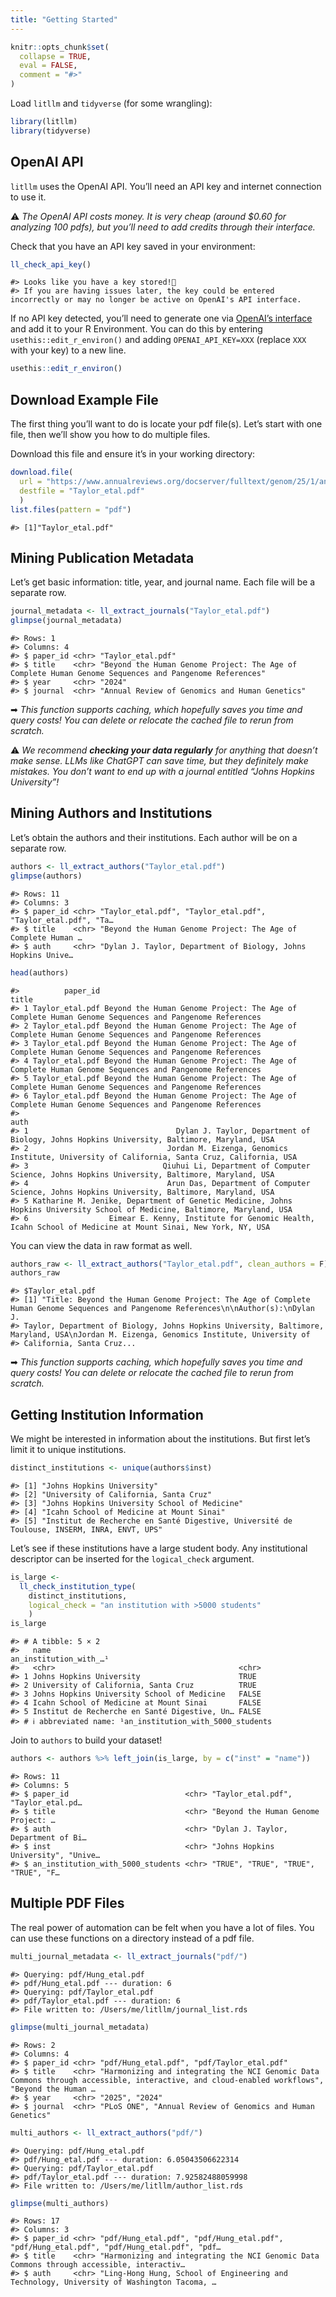 ```yaml
---
title: "Getting Started"
---
```


```r
knitr::opts_chunk$set(
  collapse = TRUE,
  eval = FALSE,
  comment = "#>"
)
```

Load `litllm` and `tidyverse` (for some wrangling):

```r
library(litllm)
library(tidyverse)
```

## OpenAI API

`litllm` uses the OpenAI API. You'll need an API key and internet connection to use it. 

⚠️ _The OpenAI API costs money. It is very cheap (around $0.60 for analyzing 100 pdfs), but you'll need to add credits through their interface._

Check that you have an API key saved in your environment:

```r
ll_check_api_key()
```

```
#> Looks like you have a key stored!🎉
#> If you are having issues later, the key could be entered incorrectly or may no longer be active on OpenAI's API interface.
```

If no API key detected, you'll need to generate one via [OpenAI's interface](https://openai.com/api) and add it to your R Environment. You can do this by entering `usethis::edit_r_environ()` and adding `OPENAI_API_KEY=XXX` (replace `XXX` with your key) to a new line.

```r
usethis::edit_r_environ()
```

## Download Example File

The first thing you'll want to do is locate your pdf file(s). Let's start with one file, then we'll show you how to do multiple files.

Download this file and ensure it's in your working directory:

```r
download.file(
  url = "https://www.annualreviews.org/docserver/fulltext/genom/25/1/annurev-genom-021623-081639.pdf?expires=1731900753&id=id&accname=guest&checksum=AC39C6258EF7E19E7426CB44F2B37958",
  destfile = "Taylor_etal.pdf"
  )
list.files(pattern = "pdf")
```

```
#> [1]"Taylor_etal.pdf"
```

## Mining Publication Metadata

Let's get basic information: title, year, and journal name. Each file will be a separate row.

```r
journal_metadata <- ll_extract_journals("Taylor_etal.pdf")
glimpse(journal_metadata)
```

```
#> Rows: 1
#> Columns: 4
#> $ paper_id <chr> "Taylor_etal.pdf"
#> $ title    <chr> "Beyond the Human Genome Project: The Age of Complete Human Genome Sequences and Pangenome References"
#> $ year     <chr> "2024"
#> $ journal  <chr> "Annual Review of Genomics and Human Genetics"
```

➡ _This function supports caching, which hopefully saves you time and query costs! You can delete or relocate the cached file to rerun from scratch._

⚠️ _We recommend **checking your data regularly** for anything that doesn't make sense. LLMs like ChatGPT can save time, but they definitely make mistakes. You don't want to end up with a journal entitled "Johns Hopkins University"!_

## Mining Authors and Institutions

Let's obtain the authors and their institutions. Each author will be on a separate row.

```r
authors <- ll_extract_authors("Taylor_etal.pdf")
glimpse(authors)
```

```
#> Rows: 11
#> Columns: 3
#> $ paper_id <chr> "Taylor_etal.pdf", "Taylor_etal.pdf", "Taylor_etal.pdf", "Ta…
#> $ title    <chr> "Beyond the Human Genome Project: The Age of Complete Human …
#> $ auth     <chr> "Dylan J. Taylor, Department of Biology, Johns Hopkins Unive…
```

```r
head(authors)
```

```
#>          paper_id                                                                                                title
#> 1 Taylor_etal.pdf Beyond the Human Genome Project: The Age of Complete Human Genome Sequences and Pangenome References
#> 2 Taylor_etal.pdf Beyond the Human Genome Project: The Age of Complete Human Genome Sequences and Pangenome References
#> 3 Taylor_etal.pdf Beyond the Human Genome Project: The Age of Complete Human Genome Sequences and Pangenome References
#> 4 Taylor_etal.pdf Beyond the Human Genome Project: The Age of Complete Human Genome Sequences and Pangenome References
#> 5 Taylor_etal.pdf Beyond the Human Genome Project: The Age of Complete Human Genome Sequences and Pangenome References
#> 6 Taylor_etal.pdf Beyond the Human Genome Project: The Age of Complete Human Genome Sequences and Pangenome References
#>                                                                                                                         auth
#> 1                                 Dylan J. Taylor, Department of Biology, Johns Hopkins University, Baltimore, Maryland, USA
#> 2                               Jordan M. Eizenga, Genomics Institute, University of California, Santa Cruz, California, USA
#> 3                              Qiuhui Li, Department of Computer Science, Johns Hopkins University, Baltimore, Maryland, USA
#> 4                               Arun Das, Department of Computer Science, Johns Hopkins University, Baltimore, Maryland, USA
#> 5 Katharine M. Jenike, Department of Genetic Medicine, Johns Hopkins University School of Medicine, Baltimore, Maryland, USA
#> 6                  Eimear E. Kenny, Institute for Genomic Health, Icahn School of Medicine at Mount Sinai, New York, NY, USA
```

You can view the data in raw format as well.

```r
authors_raw <- ll_extract_authors("Taylor_etal.pdf", clean_authors = F)
authors_raw
```

```
#> $Taylor_etal.pdf
#> [1] "Title: Beyond the Human Genome Project: The Age of Complete Human Genome Sequences and Pangenome References\n\nAuthor(s):\nDylan J. 
#> Taylor, Department of Biology, Johns Hopkins University, Baltimore, Maryland, USA\nJordan M. Eizenga, Genomics Institute, University of 
#> California, Santa Cruz...
```

➡ _This function supports caching, which hopefully saves you time and query costs! You can delete or relocate the cached file to rerun from scratch._

## Getting Institution Information

We might be interested in information about the institutions. But first let's limit it to unique institutions.

```r
distinct_institutions <- unique(authors$inst)
```

```
#> [1] "Johns Hopkins University"
#> [2] "University of California, Santa Cruz"
#> [3] "Johns Hopkins University School of Medicine"
#> [4] "Icahn School of Medicine at Mount Sinai"
#> [5] "Institut de Recherche en Santé Digestive, Université de Toulouse, INSERM, INRA, ENVT, UPS"
```

Let's see if these institutions have a large student body. Any institutional descriptor can be inserted for the `logical_check` argument.

```r
is_large <-
  ll_check_institution_type(
    distinct_institutions,
    logical_check = "an institution with >5000 students"
    )
is_large
```

```
#> # A tibble: 5 × 2
#>   name                                          an_institution_with_…¹
#>   <chr>                                         <chr>
#> 1 Johns Hopkins University                      TRUE
#> 2 University of California, Santa Cruz          TRUE
#> 3 Johns Hopkins University School of Medicine   FALSE
#> 4 Icahn School of Medicine at Mount Sinai       FALSE
#> 5 Institut de Recherche en Santé Digestive, Un… FALSE
#> # ℹ abbreviated name: ¹​an_institution_with_5000_students
```

Join to `authors` to build your dataset!

```r
authors <- authors %>% left_join(is_large, by = c("inst" = "name"))
```

```
#> Rows: 11
#> Columns: 5
#> $ paper_id                          <chr> "Taylor_etal.pdf", "Taylor_etal.pd…
#> $ title                             <chr> "Beyond the Human Genome Project: …
#> $ auth                              <chr> "Dylan J. Taylor, Department of Bi…
#> $ inst                              <chr> "Johns Hopkins University", "Unive…
#> $ an_institution_with_5000_students <chr> "TRUE", "TRUE", "TRUE", "TRUE", "F…
```

## Multiple PDF Files

The real power of automation can be felt when you have a lot of files. You can use these functions on a directory instead of a pdf file.

```r
multi_journal_metadata <- ll_extract_journals("pdf/")
```

```
#> Querying: pdf/Hung_etal.pdf
#> pdf/Hung_etal.pdf --- duration: 6
#> Querying: pdf/Taylor_etal.pdf
#> pdf/Taylor_etal.pdf --- duration: 6
#> File written to: /Users/me/litllm/journal_list.rds
```

```r
glimpse(multi_journal_metadata)
```

```
#> Rows: 2
#> Columns: 4
#> $ paper_id <chr> "pdf/Hung_etal.pdf", "pdf/Taylor_etal.pdf"
#> $ title    <chr> "Harmonizing and integrating the NCI Genomic Data Commons through accessible, interactive, and cloud-enabled workflows", "Beyond the Human …
#> $ year     <chr> "2025", "2024"
#> $ journal  <chr> "PLoS ONE", "Annual Review of Genomics and Human Genetics"
```

```r
multi_authors <- ll_extract_authors("pdf/")
```

```
#> Querying: pdf/Hung_etal.pdf
#> pdf/Hung_etal.pdf --- duration: 6.05043506622314
#> Querying: pdf/Taylor_etal.pdf
#> pdf/Taylor_etal.pdf --- duration: 7.92582488059998
#> File written to: /Users/me/litllm/author_list.rds
```

```r
glimpse(multi_authors)
```

```
#> Rows: 17
#> Columns: 3
#> $ paper_id <chr> "pdf/Hung_etal.pdf", "pdf/Hung_etal.pdf", "pdf/Hung_etal.pdf", "pdf/Hung_etal.pdf", "pdf…
#> $ title    <chr> "Harmonizing and integrating the NCI Genomic Data Commons through accessible, interactiv…
#> $ auth     <chr> "Ling-Hong Hung, School of Engineering and Technology, University of Washington Tacoma, …
```
